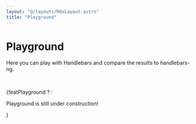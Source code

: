 ```yaml
---
layout: "@/layouts/MdxLayout.astro"
title: "Playground"
---
```




# Playground

Here you can play with Handlebars and compare the results to handlebars-ng.

&nbsp;

{featPlayground ? <Playground client:only /> : <p class="text-red-500 border border-red-500 p-5 text-xl text-center rounded-xl" >Playground is still under construction!</p> }
